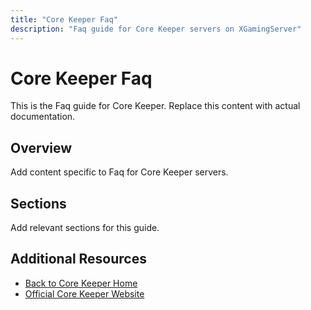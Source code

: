 ```yaml
---
title: "Core Keeper Faq"
description: "Faq guide for Core Keeper servers on XGamingServer"
---
```


# Core Keeper Faq

This is the Faq guide for Core Keeper. Replace this content with actual documentation.

## Overview

Add content specific to Faq for Core Keeper servers.

## Sections

Add relevant sections for this guide.

## Additional Resources

- [Back to Core Keeper Home](./index)
- [Official Core Keeper Website](https://example.com)
